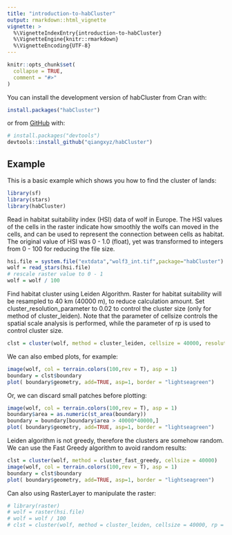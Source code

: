 ```yaml
---
title: "introduction-to-habCluster"
output: rmarkdown::html_vignette
vignette: >
  %\VignetteIndexEntry{introduction-to-habCluster}
  %\VignetteEngine{knitr::rmarkdown}
  %\VignetteEncoding{UTF-8}
---
```


```r
knitr::opts_chunk$set(
  collapse = TRUE,
  comment = "#>"
)
```

You can install the development version of habCluster from Cran with:
``` r
install.packages("habCluster")
```
or from [GitHub](https://github.com/) with:
``` r
# install.packages("devtools")
devtools::install_github("qiangxyz/habCluster")
```


## Example

This is a basic example which shows you how to find the cluster of lands:

```r
library(sf)
library(stars)
library(habCluster)
```

Read in habitat suitability index (HSI) data of wolf in Europe. The HSI values of the cells in the raster indicate how smoothly the wolfs can moved in the cells, and can be used to represent the connection between cells as habitat. The original value of HSI
was 0 - 1.0 (float), yet was transformed to integers from 0 - 100 for reducing the file size.
```r
hsi.file = system.file("extdata","wolf3_int.tif",package="habCluster")
wolf = read_stars(hsi.file)
# rescale raster value to 0 - 1
wolf = wolf / 100
```

Find habitat cluster using Leiden Algorithm. Raster for habitat suitability will be resampled to 40 km (40000 m), to reduce calculation amount. Set cluster_resolution_parameter to 0.02 to control the cluster size (only for method of cluster_leiden). Note that the parameter of cellsize controls the spatial scale  analysis is performed, while the parameter of rp is used to control cluster size.  

```r
clst = cluster(wolf, method = cluster_leiden, cellsize = 40000, resolution_parameter = 0.0002, silent = FALSE)
```

We can also embed plots, for example:

```r
image(wolf, col = terrain.colors(100,rev = T), asp = 1)
boundary = clst$boundary
plot( boundary$geometry, add=TRUE, asp=1, border = "lightseagreen")
```

Or, we can discard small patches before plotting:

```r
image(wolf, col = terrain.colors(100,rev = T), asp = 1)
boundary$area = as.numeric(st_area(boundary))
boundary = boundary[boundary$area > 40000*40000,]
plot( boundary$geometry, add=TRUE, asp=1, border = "lightseagreen")
```

Leiden algorithm is not greedy, therefore the clusters are somehow random. We can 
use the Fast Greedy algorithm to avoid random results:
```r
clst = cluster(wolf, method = cluster_fast_greedy, cellsize = 40000)
image(wolf, col = terrain.colors(100,rev = T), asp = 1)
boundary = clst$boundary
plot( boundary$geometry, add=TRUE, asp=1, border = "lightseagreen")
```

Can also using RasterLayer to manipulate the raster:

```r
# library(raster)
# wolf = raster(hsi.file)
# wolf = wolf / 100
# clst = cluster(wolf, method = cluster_leiden, cellsize = 40000, rp = 0.0002, silent = FALSE)
```
